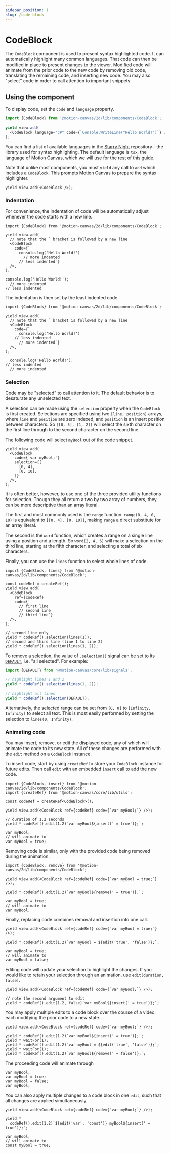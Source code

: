 ```yaml
---
sidebar_position: 1
slug: /code-block
---
```



# CodeBlock

<AnimationPlayer banner name="code-block" />

The `CodeBlock` component is used to present syntax highlighted code. It can
automatically highlight many common languages. That code can then be modified in
place to present changes to the viewer. Modified code will animate from the
prior code to the new code by removing old code, translating the remaining code,
and inserting new code. You may also "select" code in order to call attention to
important snippets.

## Using the component

To display code, set the `code` and `language` property.

```ts
import {CodeBlock} from '@motion-canvas/2d/lib/components/CodeBlock';

yield view.add(
  <CodeBlock language="c#" code={`Console.WriteLine("Hello World!")`} />,
);
```

You can find a list of available languages in the [Starry Night][languages]
repository—the library used for syntax highlighting. The default language is
`tsx`, the language of Motion Canvas, which we will use for the rest of this
guide.

Note that unlike most components, you must `yield` any call to `add` which
includes a `CodeBlock`. This prompts Motion Canvas to prepare the syntax
highlighter.

```tsx
yield view.add(<CodeBlock />);
```

### Indentation

For convenience, the indentation of code will be automatically adjust whenever
the code starts with a new line.

```tsx
import {CodeBlock} from '@motion-canvas/2d/lib/components/CodeBlock';

yield view.add(
  // note that the ` bracket is followed by a new line
  <CodeBlock
    code={`
      console.log('Hello World!')
        // more indented
      // less indented`}
  />,
);
```

<!-- prettier-ignore -->
```tsx
console.log('Hello World!');
  // more indented
// less indented
```

The indentation is then set by the least indented code.

```tsx
import {CodeBlock} from '@motion-canvas/2d/lib/components/CodeBlock';

yield view.add(
  // note that the ` bracket is followed by a new line
  <CodeBlock
    code={`
      console.log('Hello World!')
    // less indented
      // more indented`}
  />,
);
```

<!-- prettier-ignore -->
```tsx
  console.log('Hello World!');
// less indented
  // more indented
```

### Selection

Code may be "selected" to call attention to it. The default behavior is to
desaturate any unselected text.

A selection can be made using the `selection` property when the `CodeBlock` is
first created. Selections are specified using two `[line, position]` arrays,
where `line` and `position` are zero indexed, and `position` is an insert
position between characters. So `[[0, 5], [1, 2]]` will select the sixth
character on the first line through to the second character on the second line.

The following code will select `myBool` out of the code snippet.

```tsx
yield view.add(
  <CodeBlock
    code={`var myBool;`}
    selection={[
      [0, 4],
      [0, 10],
    ]}
  />,
);
```

It is often better, however, to use one of the three provided utility functions
for selection. Though they all return a two by two array of numbers, they can be
more descriptive than an array literal.

The first and most commonly used is the `range` function. `range(0, 4, 0, 10)`
is equivalent to `[[0, 4], [0, 10]]`, making `range` a direct substitute for an
array literal.

The second is the `word` function, which creates a range on a single line using
a position and a length. So `word(2, 4, 6)` will make a selection on the third
line, starting at the fifth character, and selecting a total of six characters.

Finally, you can use the `lines` function to select whole lines of code.

```tsx
import {CodeBlock, lines} from '@motion-canvas/2d/lib/components/CodeBlock';

const codeRef = createRef();
yield view.add(
  <CodeBlock
    ref={codeRef}
    code={`
      // first line
      // second line
      // third line`}
  />,
);

// second line only
yield * codeRef().selection(lines(1));
// second and third line (line 1 to line 2)
yield * codeRef().selection(lines(1, 2));
```

To remove a selection, the value of `.selection()` signal can be set to its
[`DEFAULT`][signal-default], i.e. "all selected". For example:

```ts
import {DEFAULT} from '@motion-canvas/core/lib/signals';

// highlight lines 1 and 2
yield * codeRef().selection(lines(1, 2));

// highlight all lines
yield * codeRef().selection(DEFAULT);
```

Alternatively, the selected range can be set from `[0, 0]` to
`[Infinity, Infinity]` to select all text. This is most easily performed by
setting the selection to `lines(0, Infinity)`.

### Animating code

You may insert, remove, or edit the displayed code, any of which will animate
the code to its new state. All of these changes are performed with the `edit`
method on a `CodeBlock` instance.

To insert code, start by using `createRef` to store your `CodeBlock` instance
for future edits. Then call `edit` with an embedded `insert` call to add the new
code.

```tsx
import {CodeBlock, insert} from '@motion-canvas/2d/lib/components/CodeBlock';
import {createRef} from '@motion-canvas/core/lib/utils';

const codeRef = createRef<CodeBlock>();

yield view.add(<CodeBlock ref={codeRef} code={`var myBool;`} />);

// duration of 1.2 seconds
yield * codeRef().edit(1.2)`var myBool${insert(' = true')};`;
```

```tsx
var myBool;
// will animate to
var myBool = true;
```

Removing code is similar, only with the provided code being removed during the
animation.

```tsx
import {CodeBlock, remove} from '@motion-canvas/2d/lib/components/CodeBlock';

yield view.add(<CodeBlock ref={codeRef} code={`var myBool = true;`} />);

yield * codeRef().edit(1.2)`var myBool${remove(' = true')};`;
```

```tsx
var myBool = true;
// will animate to
var myBool;
```

Finally, replacing code combines removal and insertion into one call.

```tsx
yield view.add(<CodeBlock ref={codeRef} code={`var myBool = true;`} />);

yield * codeRef().edit(1.2)`var myBool = ${edit('true', 'false')};`;
```

```tsx
var myBool = true;
// will animate to
var myBool = false;
```

Editing code will update your selection to highlight the changes. If you would
like to retain your selection through an animation, use `edit(duration, false)`.

```tsx
yield view.add(<CodeBlock ref={codeRef} code={`var myBool;`} />);

// note the second argument to edit
yield * codeRef().edit(1.2, false)`var myBool${insert(' = true')};`;
```

You may apply multiple edits to a code block over the course of a video, each
modifying the prior code to a new state.

```tsx
yield view.add(<CodeBlock ref={codeRef} code={`var myBool;`} />);

yield * codeRef().edit(1.2)`var myBool${insert(' = true')};`;
yield * waitFor(1);
yield * codeRef().edit(1.2)`var myBool = ${edit('true', 'false')};`;
yield * waitFor(1);
yield * codeRef().edit(1.2)`var myBool${remove(' = false')};`;
```

The proceeding code will animate through

```tsx
var myBool;
var myBool = true;
var myBool = false;
var myBool;
```

You can also apply multiple changes to a code block in one `edit`, such that all
changes are applied simultaneously.

```tsx
yield view.add(<CodeBlock ref={codeRef} code={`var myBool;`} />);

yield *
  codeRef().edit(1.2)`${edit('var', 'const')} myBool${insert(' = true')};`;
```

```tsx
var myBool;
// will animate to
const myBool = true;
```

[languages]: https://github.com/wooorm/starry-night#languages
[signal-default]: /docs/signals#default-values
